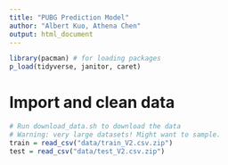 ```yaml
---
title: "PUBG Prediction Model"
author: "Albert Kuo, Athena Chen"
output: html_document
---
```


```r
library(pacman) # for loading packages
p_load(tidyverse, janitor, caret)
```

# Import and clean data

```r
# Run download_data.sh to download the data
# Warning: very large datasets! Might want to sample.
train = read_csv("data/train_V2.csv.zip")
test = read_csv("data/test_V2.csv.zip")
```


